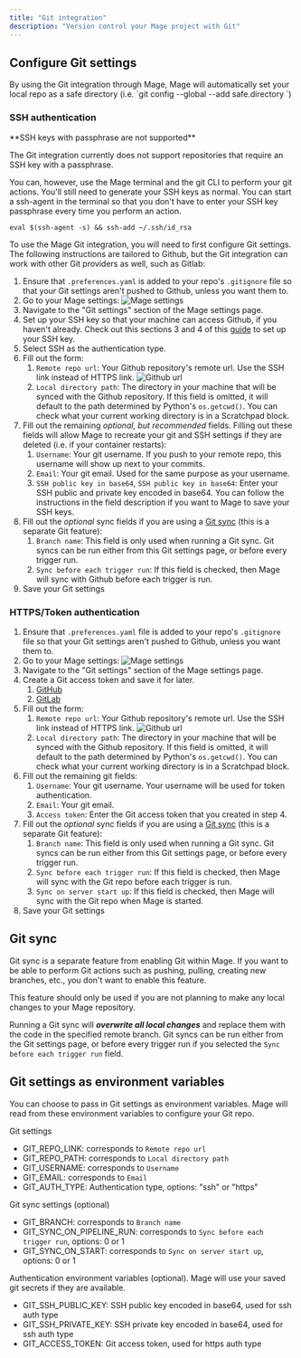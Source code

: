 ```yaml
---
title: "Git integration"
description: "Version control your Mage project with Git"
---
```


## Configure Git settings

<Note>
By using the Git integration through Mage, Mage will automatically set your local repo
as a safe directory (i.e. `git config --global --add safe.directory <local repo path>`)

</Note>

### SSH authentication 

<Warning>
**SSH keys with passphrase are not supported**

The Git integration currently does not support repositories that require an SSH key with a passphrase.

You can, however, use the Mage terminal and the git CLI to perform your git actions.
You'll still need to generate your SSH keys as normal. You can start a ssh-agent in the terminal so that
you don't have to enter your SSH key passphrase every time you perform an action.

`eval $(ssh-agent -s) && ssh-add ~/.ssh/id_rsa`

</Warning>

To use the Mage Git integration, you will need to first configure Git settings.
The following instructions are tailored to Github, but the Git integration can work with
other Git providers as well, such as Gitlab: 

1. Ensure that `.preferences.yaml` is added to your repo's `.gitignore` file so that your Git settings aren't pushed
to Github, unless you want them to.
2. Go to your Mage settings:
![Mage settings](/media/mage-settings.png)
3. Navigate to the "Git settings" section of the Mage settings page.
4. Set up your SSH key so that your machine can access Github, if you
haven't already. Check out this sections 3 and 4 of this
[guide](https://docs.mage.ai/getting-started/setting-up-git#3-set-up-ssh-key)
to set up your SSH key.
5. Select SSH as the authentication type.
5. Fill out the form:
    1. `Remote repo url`: Your Github repository's remote url. Use the SSH link instead of HTTPS link.
        ![Github url](/media/github-url.png)
    2. `Local directory path`: The directory in your machine that will be synced with the Github repository.
        If this field is omitted, it will default to the path determined by Python's `os.getcwd()`. You can
        check what your current working directory is in a Scratchpad block.
6. Fill out the remaining _optional, but recommended_ fields. Filling out these fields will allow Mage to
   recreate your git and SSH settings if they are deleted (i.e. if your container restarts):
    1. `Username`: Your git username. If you push to your remote repo, this username will show up next to your
        commits.
    2. `Email`: Your git email. Used for the same purpose as your username.
    3. `SSH public key in base64`, `SSH public key in base64`: Enter your SSH public and private key encoded in base64.
        You can follow the instructions in the field description if you want to Mage to save your SSH keys.
7. Fill out the _optional_ sync fields if you are using a [Git sync](/production/data-sync/git#git-sync)
   (this is a separate Git feature):
    1. `Branch name`: This field is only used when running a Git sync. Git syncs can be run either from this
        Git settings page, or before every trigger run.
    2. `Sync before each trigger run`: If this field is checked, then Mage will sync with Github before
        each trigger is run.
8. Save your Git settings

### HTTPS/Token authentication

1. Ensure that `.preferences.yaml` file is added to your repo's `.gitignore` file so that your Git settings aren't pushed
to Github, unless you want them to.
2. Go to your Mage settings:
![Mage settings](/media/mage-settings.png)
3. Navigate to the "Git settings" section of the Mage settings page.
4. Create a Git access token and save it for later.
    1. [GitHub](https://docs.github.com/en/authentication/keeping-your-account-and-data-secure/creating-a-personal-access-token)
    2. [GitLab](https://docs.gitlab.com/ee/user/profile/personal_access_tokens.html#create-a-personal-access-token)
5. Fill out the form:
    1. `Remote repo url`: Your Github repository's remote url. Use the SSH link instead of HTTPS link.
        ![Github url](/media/github-url.png)
    2. `Local directory path`: The directory in your machine that will be synced with the Github repository.
        If this field is omitted, it will default to the path determined by Python's `os.getcwd()`. You can
        check what your current working directory is in a Scratchpad block.
6. Fill out the remaining git fields:
    1. `Username`: Your git username. Your username will be used for token authentication.
    2. `Email`: Your git email.
    3. `Access token`: Enter the Git access token that you created in step 4.
7. Fill out the _optional_ sync fields if you are using a [Git sync](/production/data-sync/git#git-sync)
   (this is a separate Git feature):
    1. `Branch name`: This field is only used when running a Git sync. Git syncs can be run either from this
        Git settings page, or before every trigger run.
    2. `Sync before each trigger run`: If this field is checked, then Mage will sync with the Git repo before
        each trigger is run.
    2. `Sync on server start up`: If this field is checked, then Mage will sync with the Git repo when
        Mage is started.
8. Save your Git settings

## Git sync

<Warning>
Git sync is a separate feature from enabling Git within Mage. If you want to be able to perform Git actions such as 
pushing, pulling, creating new branches, etc., you don't want to enable this feature.

This feature should only be used if you are not planning to make any local changes to your Mage repository.
</Warning>

Running a Git sync will ***overwrite all local changes***
and replace them with the code in the specified remote branch. Git syncs can be run either from the
Git settings page, or before every trigger run if you selected the `Sync before each trigger run` field.

## Git settings as environment variables

You can choose to pass in Git settings as environment variables. Mage will read from these environment
variables to configure your Git repo.

Git settings
* GIT_REPO_LINK: corresponds to `Remote repo url`
* GIT_REPO_PATH: corresponds to `Local directory path`
* GIT_USERNAME: corresponds to `Username`
* GIT_EMAIL: corresponds to `Email`
* GIT_AUTH_TYPE: Authentication type, options: "ssh" or "https"

Git sync settings (optional)
* GIT_BRANCH: corresponds to `Branch name`
* GIT_SYNC_ON_PIPELINE_RUN: corresponds to `Sync before each trigger run`, options: 0 or 1
* GIT_SYNC_ON_START: corresponds to `Sync on server start up`, options: 0 or 1

Authentication environment variables (optional). Mage will use your saved git secrets if they are available.
* GIT_SSH_PUBLIC_KEY: SSH public key encoded in base64, used for ssh auth type
* GIT_SSH_PRIVATE_KEY: SSH private key encoded in base64, used for ssh auth type
* GIT_ACCESS_TOKEN: Git access token, used for https auth type
